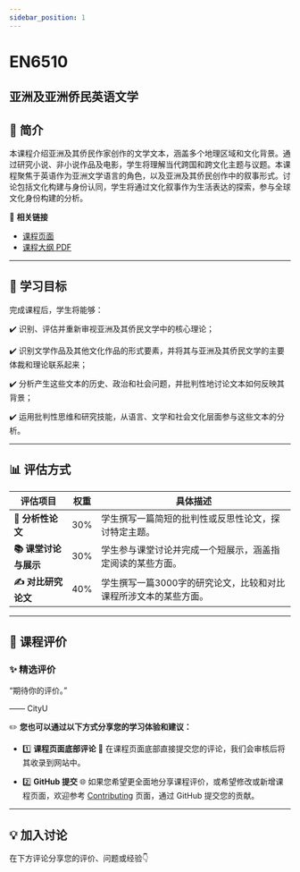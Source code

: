 ```yaml
---
sidebar_position: 1
---
```


# EN6510
## 亚洲及亚洲侨民英语文学

## **📘 简介**
本课程介绍亚洲及其侨民作家创作的文学文本，涵盖多个地理区域和文化背景。通过研究小说、非小说作品及电影，学生将理解当代跨国和跨文化主题与议题。本课程聚焦于英语作为亚洲文学语言的角色，以及亚洲及其侨民创作中的叙事形式。讨论包括文化构建与身份认同，学生将通过文化叙事作为生活表达的探索，参与全球文化身份构建的分析。

🔗 **相关链接**
- [课程页面](https://www.cityu.edu.hk/catalogue/pg/202425/course/EN6510.htm)
- [课程大纲 PDF](https://www.cityu.edu.hk/catalogue/pg/202425/course/EN6510.pdf)

---

## **🎯 学习目标**

完成课程后，学生将能够：

✔️ 识别、评估并重新审视亚洲及其侨民文学中的核心理论；

✔️ 识别文学作品及其他文化作品的形式要素，并将其与亚洲及其侨民文学的主要体裁和理论联系起来；

✔️ 分析产生这些文本的历史、政治和社会问题，并批判性地讨论文本如何反映其背景；

✔️ 运用批判性思维和研究技能，从语言、文学和社会文化层面参与这些文本的分析。

---

## **📊 评估方式**

| **评估项目**              | **权重** | **具体描述**                                                                                     |
|--------------------------|---------|-----------------------------------------------------------------------------------------------|
| **📝 分析性论文**          | 30%     | 学生撰写一篇简短的批判性或反思性论文，探讨特定主题。                                                     |
| **📚 课堂讨论与展示**       | 30%     | 学生参与课堂讨论并完成一个短展示，涵盖指定阅读的某些方面。                                                   |
| **✍️ 对比研究论文**        | 40%     | 学生撰写一篇3000字的研究论文，比较和对比课程所涉文本的某些方面。                                              |

---

## **💬 课程评价**

### ✨ **精选评价**
<div className={commentStyles.commentBox}>
    <p className={commentStyles.commentText}>
        “期待你的评价。”
    </p>
    <p className={commentStyles.commentAuthor}>—— CityU</p>
</div>

✏️ **您也可以通过以下方式分享您的学习体验和建议：**

- 1️⃣ **课程页面底部评论**
💬 在课程页面底部直接提交您的评论，我们会审核后将其收录到网站中。

- 2️⃣ **GitHub 提交**
🌐 如果您希望更全面地分享课程评价，或希望修改或新增课程页面，欢迎参考 [Contributing](https://penjc.github.io/CityU/contributing) 页面，通过 GitHub 提交您的贡献。

---

## **💡 加入讨论**

在下方评论分享您的评价、问题或经验👇
<Utterances />

